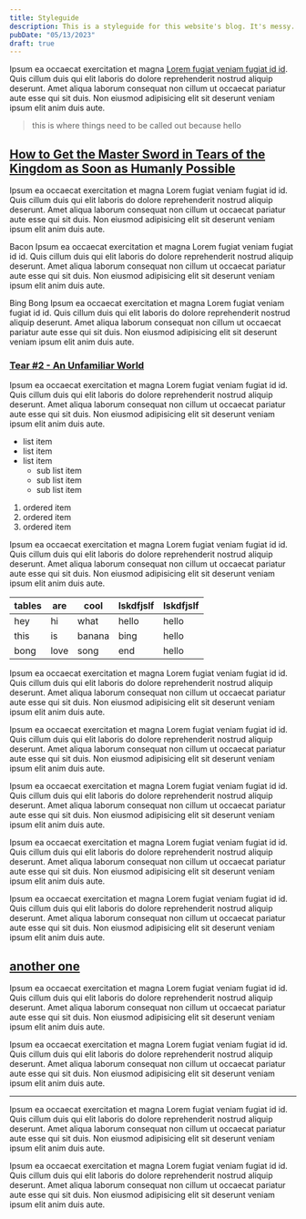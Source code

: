 ```yaml
---
title: Styleguide
description: This is a styleguide for this website's blog. It's messy. I'm very sorry.
pubDate: "05/13/2023"
draft: true
---
```



Ipsum ea occaecat exercitation et magna [Lorem fugiat veniam fugiat id id](#). Quis cillum duis qui elit laboris do dolore reprehenderit nostrud aliquip deserunt. Amet aliqua laborum consequat non cillum ut occaecat pariatur aute esse qui sit duis. Non eiusmod adipisicing elit sit deserunt veniam ipsum elit anim duis aute.

> this is where things need to be called out because hello

## [How to Get the Master Sword in Tears of the Kingdom as Soon as Humanly Possible](#how-to-get-the-master-sword-in-tears-of-the-kingdom-as-soon-as-humanly-possible-1)

<div>
  <Gallery
    images={[
      "/images/keyboards/design03/pbt-notion-back-001.webp",
      "/images/keyboards/design03/pbt-notion-back-002.webp",
      "/images/keyboards/design03/pbt-notion-001.webp",
      "/images/keyboards/design03/pbt-notion-002.webp",
      "/images/keyboards/design03/pbt-notion-003.webp",
    ]}
    client:load
  />
</div>

Ipsum ea occaecat exercitation et magna Lorem fugiat veniam fugiat id id. Quis cillum duis qui elit laboris do dolore reprehenderit nostrud aliquip deserunt. Amet aliqua laborum consequat non cillum ut occaecat pariatur aute esse qui sit duis. Non eiusmod adipisicing elit sit deserunt veniam ipsum elit anim duis aute.

Bacon Ipsum ea occaecat exercitation et magna Lorem fugiat veniam fugiat id id. Quis cillum duis qui elit laboris do dolore reprehenderit nostrud aliquip deserunt. Amet aliqua laborum consequat non cillum ut occaecat pariatur aute esse qui sit duis. Non eiusmod adipisicing elit sit deserunt veniam ipsum elit anim duis aute.

Bing Bong Ipsum ea occaecat exercitation et magna Lorem fugiat veniam fugiat id id. Quis cillum duis qui elit laboris do dolore reprehenderit nostrud aliquip deserunt. Amet aliqua laborum consequat non cillum ut occaecat pariatur aute esse qui sit duis. Non eiusmod adipisicing elit sit deserunt veniam ipsum elit anim duis aute.

### [Tear #2 - An Unfamiliar World](#tear-2---an-unfamiliar-world)

<div>
  <Carousel
    images={[
      "/images/keyboards/design03/pbt-notion-back-001.webp",
      "/images/keyboards/design03/pbt-notion-back-002.webp",
      "/images/keyboards/design03/pbt-notion-001.webp",
      "/images/keyboards/design03/pbt-notion-002.webp",
      "/images/keyboards/design03/pbt-notion-003.webp",
    ]}
    client:visible
  />
</div>

Ipsum ea occaecat exercitation et magna Lorem fugiat veniam fugiat id id. Quis cillum duis qui elit laboris do dolore reprehenderit nostrud aliquip deserunt. Amet aliqua laborum consequat non cillum ut occaecat pariatur aute esse qui sit duis. Non eiusmod adipisicing elit sit deserunt veniam ipsum elit anim duis aute.

- list item
- list item
- list item
  - sub list item
  - sub list item
  - sub list item

1. ordered item
2. ordered item
3. ordered item

Ipsum ea occaecat exercitation et magna Lorem fugiat veniam fugiat id id. Quis cillum duis qui elit laboris do dolore reprehenderit nostrud aliquip deserunt. Amet aliqua laborum consequat non cillum ut occaecat pariatur aute esse qui sit duis. Non eiusmod adipisicing elit sit deserunt veniam ipsum elit anim duis aute.

| tables | are  | cool   | lskdfjslf | lskdfjslf |
| ------ | ---- | ------ | --------- | --------- |
| hey    | hi   | what   | hello     | hello     |
| this   | is   | banana | bing      | hello     |
| bong   | love | song   | end       | hello     |

Ipsum ea occaecat exercitation et magna Lorem fugiat veniam fugiat id id. Quis cillum duis qui elit laboris do dolore reprehenderit nostrud aliquip deserunt. Amet aliqua laborum consequat non cillum ut occaecat pariatur aute esse qui sit duis. Non eiusmod adipisicing elit sit deserunt veniam ipsum elit anim duis aute.

Ipsum ea occaecat exercitation et magna Lorem fugiat veniam fugiat id id. Quis cillum duis qui elit laboris do dolore reprehenderit nostrud aliquip deserunt. Amet aliqua laborum consequat non cillum ut occaecat pariatur aute esse qui sit duis. Non eiusmod adipisicing elit sit deserunt veniam ipsum elit anim duis aute.

Ipsum ea occaecat exercitation et magna Lorem fugiat veniam fugiat id id. Quis cillum duis qui elit laboris do dolore reprehenderit nostrud aliquip deserunt. Amet aliqua laborum consequat non cillum ut occaecat pariatur aute esse qui sit duis. Non eiusmod adipisicing elit sit deserunt veniam ipsum elit anim duis aute.

Ipsum ea occaecat exercitation et magna Lorem fugiat veniam fugiat id id. Quis cillum duis qui elit laboris do dolore reprehenderit nostrud aliquip deserunt. Amet aliqua laborum consequat non cillum ut occaecat pariatur aute esse qui sit duis. Non eiusmod adipisicing elit sit deserunt veniam ipsum elit anim duis aute.

Ipsum ea occaecat exercitation et magna Lorem fugiat veniam fugiat id id. Quis cillum duis qui elit laboris do dolore reprehenderit nostrud aliquip deserunt. Amet aliqua laborum consequat non cillum ut occaecat pariatur aute esse qui sit duis. Non eiusmod adipisicing elit sit deserunt veniam ipsum elit anim duis aute.

## [another one](#another-one)

<Photo src={turntable} alt="turntable" client:visible />

Ipsum ea occaecat exercitation et magna Lorem fugiat veniam fugiat id id. Quis cillum duis qui elit laboris do dolore reprehenderit nostrud aliquip deserunt. Amet aliqua laborum consequat non cillum ut occaecat pariatur aute esse qui sit duis. Non eiusmod adipisicing elit sit deserunt veniam ipsum elit anim duis aute.

Ipsum ea occaecat exercitation et magna Lorem fugiat veniam fugiat id id. Quis cillum duis qui elit laboris do dolore reprehenderit nostrud aliquip deserunt. Amet aliqua laborum consequat non cillum ut occaecat pariatur aute esse qui sit duis. Non eiusmod adipisicing elit sit deserunt veniam ipsum elit anim duis aute.

---

Ipsum ea occaecat exercitation et magna Lorem fugiat veniam fugiat id id. Quis cillum duis qui elit laboris do dolore reprehenderit nostrud aliquip deserunt. Amet aliqua laborum consequat non cillum ut occaecat pariatur aute esse qui sit duis. Non eiusmod adipisicing elit sit deserunt veniam ipsum elit anim duis aute.

Ipsum ea occaecat exercitation et magna Lorem fugiat veniam fugiat id id. Quis cillum duis qui elit laboris do dolore reprehenderit nostrud aliquip deserunt. Amet aliqua laborum consequat non cillum ut occaecat pariatur aute esse qui sit duis. Non eiusmod adipisicing elit sit deserunt veniam ipsum elit anim duis aute.

